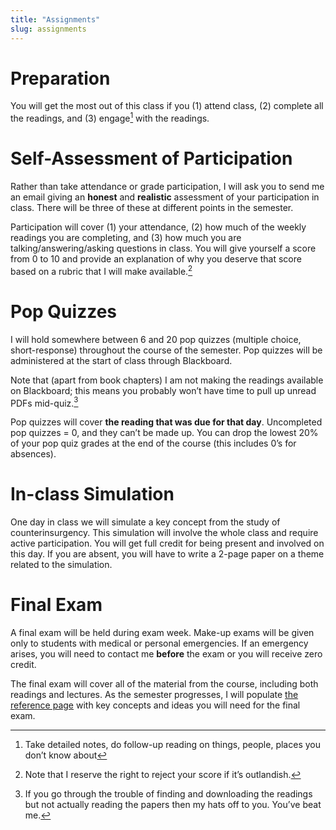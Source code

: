 ```yaml
---
title: "Assignments"
slug: assignments
---
```


# Preparation

<span class="newthought">You will get the most out of this class</span> if you (1) attend class, (2) complete all the readings, and (3) engage^[Take detailed notes, do follow-up reading on things, people, places you don't know about]  with the readings.


# Self-Assessment of Participation

Rather than take attendance or grade participation, I will ask you to send me an email giving an **honest** and **realistic** assessment of your participation in class. There will be three of these at different points in the semester.


Participation will cover (1) your attendance, (2) how much of the weekly readings you are completing, and (3) how much you are talking/answering/asking questions in class. You will give yourself a score from 0 to 10 and provide an explanation of why you deserve that score based on a rubric that I will make available.^[Note that I reserve the right to reject your score if it's outlandish.] 


# Pop Quizzes


I will hold somewhere between 6 and 20 pop quizzes (multiple choice, short-response) throughout the course of the semester. Pop quizzes will be administered at the start of class through Blackboard. 

Note that (apart from book chapters) I am not making the readings available on Blackboard; this means you probably won't have time to pull up unread PDFs mid-quiz.^[If you go through the trouble of finding and downloading the readings but not actually reading the papers then my hats off to you. You've beat me.] 

Pop quizzes will cover **the reading that was due for that day**. Uncompleted pop quizzes = 0, and they can't be made up. You can drop the lowest 20% of your pop quiz grades at the end of the course (this includes 0's for absences). 


# In-class Simulation

One day in class we will simulate a key concept from the study of counterinsurgency. This simulation will involve the whole class and require active participation. You will get full credit for being present and involved on this day. If you are absent, you will have to write a 2-page paper on a theme related to the simulation. 


# Final Exam

A final exam will be held during exam week.  Make-up exams will be given only to students with medical or personal emergencies.  If an emergency arises, you will need to contact me **before** the exam or you will receive zero credit.

The final exam will cover all of the material from the course, including both readings and lectures. As the semester progresses, I will populate [the reference page](/reference/) with key concepts and ideas you will need for the final exam. 
